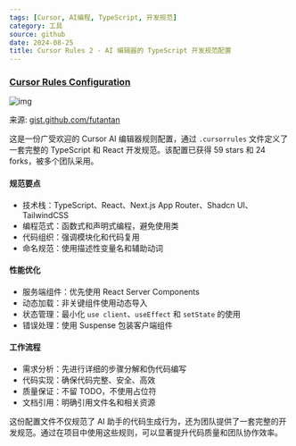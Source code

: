 ```yaml
---
tags: [Cursor, AI编程, TypeScript, 开发规范]
category: 工具
source: github
date: 2024-08-25
title: Cursor Rules 2 - AI 编辑器的 TypeScript 开发规范配置
---
```


### [Cursor Rules Configuration](https://gist.github.com/futantan/1e51c494aa126333548fb643762ee0d6)

![img](https://img.mengpeng.tech/i/2024/12/10/6757cfe9d9064.webp)

来源: [gist.github.com/futantan](https://gist.github.com/futantan/1e51c494aa126333548fb643762ee0d6)

这是一份广受欢迎的 Cursor AI 编辑器规则配置，通过 `.cursorrules` 文件定义了一套完整的 TypeScript 和 React 开发规范。该配置已获得 59 stars 和 24 forks，被多个团队采用。

#### 规范要点
- 技术栈：TypeScript、React、Next.js App Router、Shadcn UI、TailwindCSS
- 编程范式：函数式和声明式编程，避免使用类
- 代码组织：强调模块化和代码复用
- 命名规范：使用描述性变量名和辅助动词

#### 性能优化
- 服务端组件：优先使用 React Server Components
- 动态加载：非关键组件使用动态导入
- 状态管理：最小化 `use client`、`useEffect` 和 `setState` 的使用
- 错误处理：使用 Suspense 包装客户端组件

#### 工作流程
- 需求分析：先进行详细的步骤分解和伪代码编写
- 代码实现：确保代码完整、安全、高效
- 质量保证：不留 TODO，不使用占位符
- 文档引用：明确引用文件名和相关资源

这份配置文件不仅规范了 AI 助手的代码生成行为，还为团队提供了一套完整的开发规范。通过在项目中使用这些规则，可以显著提升代码质量和团队协作效率。 